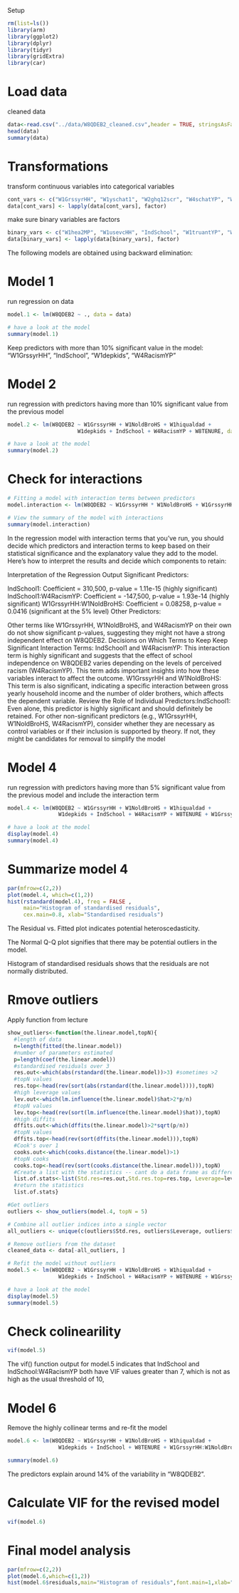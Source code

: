 Setup
```r
rm(list=ls())
library(arm)
library(ggplot2)
library(dplyr)
library(tidyr)
library(gridExtra)
library(car)
```

# Load data

cleaned data
```r
data<-read.csv("../data/W8QDEB2_cleaned.csv",header = TRUE, stringsAsFactors=TRUE)
head(data)
summary(data)
```
# Transformations 

transform continuous variables into categorical variables
```r
cont_vars <- c("W1GrssyrHH", "W1yschat1", "W2ghq12scr", "W4schatYP", "W6DebtattYP", "W8DGHQSC")
data[cont_vars] <- lapply(data[cont_vars], factor)
```

make sure binary variables are factors
```r
binary_vars <- c("W1hea2MP", "W1usevcHH", "IndSchool", "W1truantYP", "W1alceverYP", "W1bulrc","W5JobYP", "W5EducYP", "W5Apprent1YP", "W6JobYP", "W6UnivYP", "W6EducYP","W6Apprent1YP", "W6OwnchiDV", "W6Childliv")
data[binary_vars] <- lapply(data[binary_vars], factor)
```

The following models are obtained using backward elimination:
  
# Model 1
  
run regression on data
```r
model.1 <- lm(W8QDEB2 ~ ., data = data)

# have a look at the model
summary(model.1)
```
Keep predictors with more than 10% significant value in the model: "W1GrssyrHH", "IndSchool", "W1depkids", "W4RacismYP"

# Model 2

run regression with predictors having more than 10% significant value from the previous model 

```r
model.2 <- lm(W8QDEB2 ~ W1GrssyrHH + W1NoldBroHS + W1hiqualdad +
                      W1depkids + IndSchool + W4RacismYP + W8TENURE, data = data)

# have a look at the model
summary(model.2)
```


# Check for interactions

```r
# Fitting a model with interaction terms between predictors
model.interaction <- lm(W8QDEB2 ~ W1GrssyrHH * W1NoldBroHS + W1GrssyrHH * IndSchool + W1NoldBroHS * W4RacismYP + IndSchool * W4RacismYP, data = data)

# View the summary of the model with interactions
summary(model.interaction)
```

In the regression model with interaction terms that you've run, you should decide which predictors and interaction terms to keep based on their statistical significance and the explanatory value they add to the model. Here's how to interpret the results and decide which components to retain:
  
  Interpretation of the Regression Output
Significant Predictors:
  
  IndSchool1: Coefficient = 310,500, p-value = 1.11e-15 (highly significant)
IndSchool1:W4RacismYP: Coefficient = -147,500, p-value = 1.93e-14 (highly significant)
W1GrssyrHH:W1NoldBroHS: Coefficient = 0.08258, p-value = 0.0416 (significant at the 5% level)
Other Predictors:
  
  Other terms like W1GrssyrHH, W1NoldBroHS, and W4RacismYP on their own do not show significant p-values, suggesting they might not have a strong independent effect on W8QDEB2.
Decisions on Which Terms to Keep
Keep Significant Interaction Terms: IndSchool1 and W4RacismYP: This interaction term is highly significant and suggests that the effect of school independence on W8QDEB2 varies depending on the levels of perceived racism (W4RacismYP). 
This term adds important insights into how these variables interact to affect the outcome.
W1GrssyrHH and W1NoldBroHS: This term is also significant, indicating a specific interaction between gross yearly household income and the number of older brothers, which affects the dependent variable.
Review the Role of Individual Predictors:IndSchool1: Even alone, this predictor is highly significant and should definitely be retained.
For other non-significant predictors (e.g., W1GrssyrHH, W1NoldBroHS, W4RacismYP), consider whether they are necessary as control variables or if their inclusion is supported by theory. If not, they might be candidates for removal to simplify the model

# Model 4

run regression with predictors having more than 5% significant value from the previous model and include the interaction term

```r
model.4 <- lm(W8QDEB2 ~ W1GrssyrHH + W1NoldBroHS + W1hiqualdad +
                W1depkids + IndSchool + W4RacismYP + W8TENURE + W1GrssyrHH:W1NoldBroHS + IndSchool:W4RacismYP, data = data)

# have a look at the model
display(model.4)
summary(model.4)
```
# Summarize model 4
```r
par(mfrow=c(2,2))
plot(model.4, which=c(1,2))
hist(rstandard(model.4), freq = FALSE ,
     main="Histogram of standardised residuals",
     cex.main=0.8, xlab="Standardised residuals")
```
The Residual vs. Fitted plot indicates potential heteroscedasticity. 

The Normal Q-Q plot signifies that there may be potential outliers in the model. 

Histogram of standardised residuals shows that the residuals are not normally distributed. 


# Rmove outliers

Apply function from lecture

```r
show_outliers<-function(the.linear.model,topN){
  #length of data
  n=length(fitted(the.linear.model))
  #number of parameters estimated
  p=length(coef(the.linear.model))
  #standardised residuals over 3
  res.out<-which(abs(rstandard(the.linear.model))>3) #sometimes >2
  #topN values
  res.top<-head(rev(sort(abs(rstandard(the.linear.model)))),topN)
  #high leverage values
  lev.out<-which(lm.influence(the.linear.model)$hat>2*p/n)
  #topN values
  lev.top<-head(rev(sort(lm.influence(the.linear.model)$hat)),topN)
  #high diffits
  dffits.out<-which(dffits(the.linear.model)>2*sqrt(p/n))
  #topN values
  dffits.top<-head(rev(sort(dffits(the.linear.model))),topN)
  #Cook's over 1
  cooks.out<-which(cooks.distance(the.linear.model)>1)
  #topN cooks
  cooks.top<-head(rev(sort(cooks.distance(the.linear.model))),topN)
  #Create a list with the statistics -- cant do a data frame as different lengths 
  list.of.stats<-list(Std.res=res.out,Std.res.top=res.top, Leverage=lev.out, Leverage.top=lev.top, DFFITS=dffits.out, DFFITS.top=dffits.top, Cooks=cooks.out,Cooks.top=cooks.top)
  #return the statistics
  list.of.stats}
```

```r
#Get outliers
outliers <- show_outliers(model.4, topN = 5) 

# Combine all outlier indices into a single vector
all_outliers <- unique(c(outliers$Std.res, outliers$Leverage, outliers$DFFITS, outliers$Cooks))

# Remove outliers from the dataset
cleaned_data <- data[-all_outliers, ]

# Refit the model without outliers
model.5 <- lm(W8QDEB2 ~ W1GrssyrHH + W1NoldBroHS + W1hiqualdad +
                W1depkids + IndSchool + W4RacismYP + W8TENURE + W1GrssyrHH:W1NoldBroHS + IndSchool:W4RacismYP, data = cleaned_data)

# have a look at the model
display(model.5)
summary(model.5)
```
# Check colinearility
```r
vif(model.5)
```
The vif() function output for model.5 indicates that IndSchool and IndSchool:W4RacismYP both have VIF values greater than 7, which is not as high as the usual threshold of 10, 

# Model 6
Remove the highly collinear terms and re-fit the model
```r
model.6 <- lm(W8QDEB2 ~ W1GrssyrHH + W1NoldBroHS + W1hiqualdad +
                W1depkids + IndSchool + W8TENURE + W1GrssyrHH:W1NoldBroHS + IndSchool:W4RacismYP + W4RacismYP, data = data)

summary(model.6)
```
The predictors explain around 14% of the variability in "W8QDEB2".

# Calculate VIF for the revised model
```r
vif(model.6)
```


# Final model analysis

```r
par(mfrow=c(2,2))
plot(model.6,which=c(1,2))
hist(model.6$residuals,main="Histogram of residuals",font.main=1,xlab="Residuals")
```
